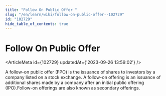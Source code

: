 ```yaml
---
title: "Follow On Public Offer "
slug: "/en/learn/wiki/follow-on-public-offer--102729"
id: "102729"
hide_table_of_contents: true
---
```



# Follow On Public Offer 

<ArticleMeta id={102729} updatedAt={'2023-09-26 13:59:02'} />
<div className='border-solid border-b border-t-0 my-4 border-[var(--ifm-color-gray-300)]' />

A follow-on public offer (FPO) is the issuance of shares to investors by a company listed on a stock exchange. A follow-on offering is an issuance of additional shares made by a company after an initial public offering (IPO).Follow-on offerings are also known as secondary offerings.
